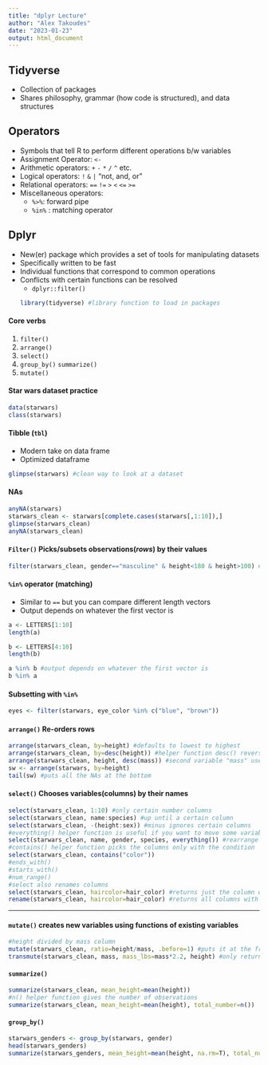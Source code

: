 ```yaml
---
title: "dplyr Lecture"
author: "Alex Takoudes"
date: "2023-01-23"
output: html_document
---
```


## Tidyverse
* Collection of packages
* Shares philosophy, grammar (how code is structured), and data structures

## Operators
* Symbols that tell R to perform different operations b/w variables
* Assignment Operator: `<-`
* Arithmetic operators: `+` `-` `*` `/` `^` etc.
* Logical operators: `!` `&` `|` "not, and, or"
* Relational operators: `==` `!=` `>` `<` `<=` `>=`
* Miscellaneous operators:  
  + `%>%`: forward pipe
  + `%in%` : matching operator

## Dplyr
* New(er) package which provides a set of tools for manipulating datasets
* Specifically written to be fast
* Individual functions that correspond to common operations
* Conflicts with certain functions can be resolved
  + `dplyr::filter()`
```r
library(tidyverse) #library function to load in packages
```

#### Core verbs
1. `filter()`
2. `arrange()`
3. `select()`
4. `group_by()` `summarize()`
5. `mutate()`

#### Star wars dataset practice

```r
data(starwars)
class(starwars)
```

#### Tibble (`tbl`)
* Modern take on data frame
* Optimized dataframe

```r
glimpse(starwars) #clean way to look at a dataset
```

#### NAs
```r
anyNA(starwars)
starwars_clean <- starwars[complete.cases(starwars[,1:10]),]
glimpse(starwars_clean)
anyNA(starwars_clean)
```

#### `Filter()` Picks/subsets observations(*rows*) by their values

```r
filter(starwars_clean, gender=="masculine" & height<180 & height>100) #can filter by several conditions
```

#### `%in%` operator (matching)
* Similar to `==` but you can compare different length vectors
* Output depends on whatever the first vector is
```r
a <- LETTERS[1:10]
length(a)

b <- LETTERS[4:10]
length(b)

a %in% b #output depends on whatever the first vector is
b %in% a
```

#### Subsetting with `%in%`
```r
eyes <- filter(starwars, eye_color %in% c("blue", "brown"))
```

#### `arrange()` Re-orders rows
```r
arrange(starwars_clean, by=height) #defaults to lowest to highest
arrange(starwars_clean, by=desc(height)) #helper function desc() reverses order
arrange(starwars_clean, height, desc(mass)) #second variable "mass" used to break ties of height
sw <- arrange(starwars, by=height)
tail(sw) #puts all the NAs at the bottom
```

#### `select()` Chooses variables(columns) by their names
```r
select(starwars_clean, 1:10) #only certain number columns
select(starwars_clean, name:species) #up until a certain column
select(starwars_clean, -(height:sex)) #minus ignores certain columns
#everything() helper function is useful if you want to move some variables to the beginning
select(starwars_clean, name, gender, species, everything()) #rearrange columns
#contains() helper function picks the columns only with the condition
select(starwars_clean, contains("color"))
#ends_with()
#starts_with()
#num_range()
#select also renames columns
select(starwars_clean, haircolor=hair_color) #returns just the column with a new name
rename(starwars_clean, haircolor=hair_color) #returns all columns with renaming
```

***
#### `mutate()` creates new variables using functions of existing variables
```r
#height divided by mass column
mutate(starwars_clean, ratio=height/mass, .before=1) #puts it at the front
transmute(starwars_clean, mass, mass_lbs=mass*2.2, height) #only returns mutated columns
```

#### `summarize()`
```r
summarize(starwars_clean, mean_height=mean(height))
#n() helper function gives the number of observations
summarize(starwars_clean, mean_height=mean(height), total_number=n())
```

#### `group_by()`
```r
starwars_genders <- group_by(starwars, gender)
head(starwars_genders)
summarize(starwars_genders, mean_height=mean(height, na.rm=T), total_number=n()) #summarizes the groups
```